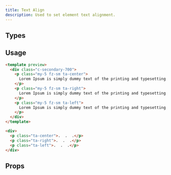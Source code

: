 ```yaml
---
title: Text Align
description: Used to set element text alignment.
---
```


## Types

<DocsTable
  name="text-align"
/>

## Usage

```html rose
<template preview>
  <div class="c-secondary-700">
    <p class="my-5 fz-sm ta-center">
      Lorem Ipsum is simply dummy text of the printing and typesetting industry. Lorem Ipsum has been the industry's standard dummy text ever since the 1500s, when an unknown printer took a galley of type and scrambled it to make a type specimen book.
    </p>
    <p class="my-5 fz-sm ta-right">
      Lorem Ipsum is simply dummy text of the printing and typesetting industry. Lorem Ipsum has been the industry's standard dummy text ever since the 1500s, when an unknown printer took a galley of type and scrambled it to make a type specimen book.
    </p>
    <p class="my-5 fz-sm ta-left">
      Lorem Ipsum is simply dummy text of the printing and typesetting industry. Lorem Ipsum has been the industry's standard dummy text ever since the 1500s, when an unknown printer took a galley of type and scrambled it to make a type specimen book.
    </p>
  </div>
</template>

<div>
  <p class="ta-center">.  .  .</p>
  <p class="ta-right">.  .  .</p>
  <p class="ta-left">.  .  .</p>
</div>
```

## Props

<DocsTable 
  type="props"
  name="text-align"
/>


